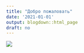 ```yaml
---
title: "Добро пожаловать"
date: '2021-01-01'
output: blogdown::html_page
draft: no
---
```

![](/post/welstart.jpg)